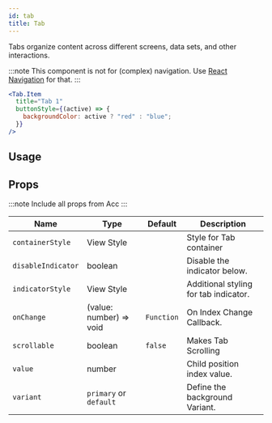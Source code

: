 ```yaml
---
id: tab
title: Tab
---
```



Tabs organize content across different screens, data sets, and other interactions.

:::note
This component is not for (complex) navigation. Use [React Navigation](https://reactnavigation.org) for that.
:::

```jsx
<Tab.Item
  title="Tab 1"
  buttonStyle={(active) => {
    backgroundColor: active ? "red" : "blue";
  }}
/>
```

## Usage

<Usage />

## Props

:::note
Include all props from Acc
:::

<div class='table-responsive'>

| Name               | Type                    | Default    | Description                           |
| ------------------ | ----------------------- | ---------- | ------------------------------------- |
| `containerStyle`   | View Style              |            | Style for Tab container               |
| `disableIndicator` | boolean                 |            | Disable the indicator below.          |
| `indicatorStyle`   | View Style              |            | Additional styling for tab indicator. |
| `onChange`         | (value: number) => void | `Function` | On Index Change Callback.             |
| `scrollable`       | boolean                 | `false`    | Makes Tab Scrolling                   |
| `value`            | number                  |            | Child position index value.           |
| `variant`          | `primary` or `default`  |            | Define the background Variant.        |

</div>
